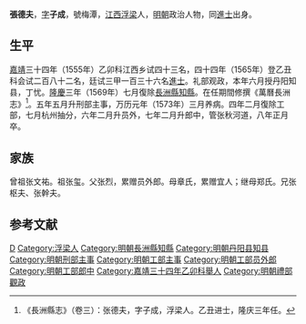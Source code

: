 {{Otheruses|other=名为张子成的其他人物|张子成}}
{{Otheruses|other=名为张德夫的其他人物|張世才}}
{{明清人物信息框
| 姓名 = 张德夫
| 原名 =
| 圖片名稱= 
| 圖片大小 =
| 圖片說明 = 
| 最高職務 =工部郎中
| 國家 = 大明 
| 爵位 =
| 籍貫 = [[江西|江西]][[饒州府|饒州府]][[浮梁縣|浮梁縣]]
| 族裔 = 
| 字號 = 
| 諡號 =
| 出生日期 = 乙未六月二十三日
| 出生地點 = 
| 逝世日期 = 万历八年庚辰正月
| 逝世地點 =
| 墓葬 =
| 配偶 = 配施氏，累赠宜人；继配汪氏，累赠宜人
| 親屬 = （子）良器、良弼、世卿（举人）
| 出身 =
* 嘉靖三十四年乙卯科舉人
* 嘉靖四十四年乙丑科同進士出身
| 經歷 =
| 著作 = 
}}
'''張德夫'''{{BD|1535年||1580年||}}，[[表字|字]]'''子成'''，號梅潭，[[江西|江西]][[浮梁|浮梁]]人，[[明朝|明朝]]政治人物，同[[進士|進士]]出身。

== 生平 ==
[[嘉靖|嘉靖]]三十四年（1555年）乙卯科江西乡试四十三名，四十四年（1565年）登乙丑科会试二百八十二名，廷试三甲一百三十六名[[進士|進士]]。礼部观政，本年六月授丹阳知县，丁忧。[[隆庆_(明朝)|隆慶]]三年（1569年）七月復除[[長洲縣|長洲縣]][[知縣|知縣]]。在任期間修撰《萬曆長洲志》<ref>《長洲縣志》（卷三）：张德夫，字子成，浮梁人。乙丑进士，隆庆三年任。</ref>。五年五月升刑部主事，万历元年（1573年）三月养病。四年二月復除工部，七月杭州抽分，六年二月升员外，七年二月升郎中，管张秋河道，八年正月卒。

==家族==
曾祖张文祐。祖张玺。父张烈，累赠员外郎。母章氏，累赠宜人；继母郑氏。兄张枢夫、张幹夫。

==参考文献==
{{reflist}}

{{start box}}
{{s-off}}
{{s-before|[[呂若愚|呂若愚]]}}
{{s-title|明朝長洲縣知縣|1569年－隆慶年間}}
{{s-after|[[陳用賓|陳用賓]]}}
{{end box}}

{{嘉靖四十四年乙丑科殿試金榜}}

{{Authority control}}

{{DEFAULTSORT:Zhang張}}
[[Category:張姓|D]]
[[Category:浮梁人|Category:浮梁人]]
[[Category:明朝長洲縣知縣|Category:明朝長洲縣知縣]]
[[Category:明朝丹阳县知县|Category:明朝丹阳县知县]]
[[Category:明朝刑部主事|Category:明朝刑部主事]]
[[Category:明朝工部主事|Category:明朝工部主事]]
[[Category:明朝工部员外郎|Category:明朝工部员外郎]]
[[Category:明朝工部郎中|Category:明朝工部郎中]]
[[Category:嘉靖三十四年乙卯科舉人|Category:嘉靖三十四年乙卯科舉人]]
[[Category:明朝禮部觀政|Category:明朝禮部觀政]]

{{明朝人物小作品}}